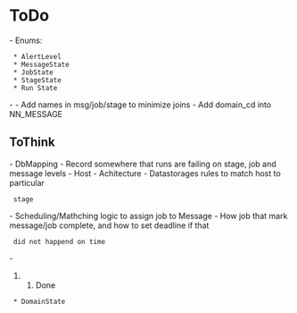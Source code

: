 = ToDo =

- Enums: 
  * AlertLevel
  * MessageState
  * JobState
  * StageState
  * Run State
- 
- Add names in msg/job/stage to minimize joins
- Add domain_cd into NN_MESSAGE

== ToThink ==

- DbMapping
- Record somewhere that runs are failing on stage, job and message levels
- Host - Achitecture - Datastorages rules to match host to particular 
  stage
- Scheduling/Mathching logic to assign job to Message
- How job that mark message/job complete, and how to set deadline if that
  did not happend on time
- 

### Done
  * DomainState
  

 